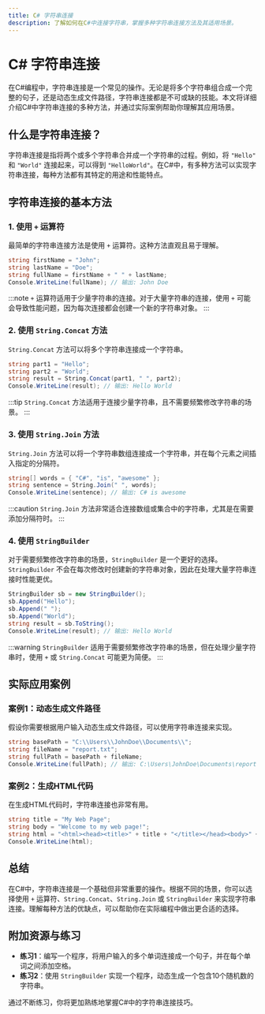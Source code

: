 ```yaml
---
title: C# 字符串连接
description: 了解如何在C#中连接字符串，掌握多种字符串连接方法及其适用场景。
---
```


# C# 字符串连接

在C#编程中，字符串连接是一个常见的操作。无论是将多个字符串组合成一个完整的句子，还是动态生成文件路径，字符串连接都是不可或缺的技能。本文将详细介绍C#中字符串连接的多种方法，并通过实际案例帮助你理解其应用场景。

## 什么是字符串连接？

字符串连接是指将两个或多个字符串合并成一个字符串的过程。例如，将 `"Hello"` 和 `"World"` 连接起来，可以得到 `"HelloWorld"`。在C#中，有多种方法可以实现字符串连接，每种方法都有其特定的用途和性能特点。

## 字符串连接的基本方法

### 1. 使用 `+` 运算符

最简单的字符串连接方法是使用 `+` 运算符。这种方法直观且易于理解。

```csharp
string firstName = "John";
string lastName = "Doe";
string fullName = firstName + " " + lastName;
Console.WriteLine(fullName); // 输出: John Doe
```

:::note
`+` 运算符适用于少量字符串的连接。对于大量字符串的连接，使用 `+` 可能会导致性能问题，因为每次连接都会创建一个新的字符串对象。
:::

### 2. 使用 `String.Concat` 方法

`String.Concat` 方法可以将多个字符串连接成一个字符串。

```csharp
string part1 = "Hello";
string part2 = "World";
string result = String.Concat(part1, " ", part2);
Console.WriteLine(result); // 输出: Hello World
```

:::tip
`String.Concat` 方法适用于连接少量字符串，且不需要频繁修改字符串的场景。
:::

### 3. 使用 `String.Join` 方法

`String.Join` 方法可以将一个字符串数组连接成一个字符串，并在每个元素之间插入指定的分隔符。

```csharp
string[] words = { "C#", "is", "awesome" };
string sentence = String.Join(" ", words);
Console.WriteLine(sentence); // 输出: C# is awesome
```

:::caution
`String.Join` 方法非常适合连接数组或集合中的字符串，尤其是在需要添加分隔符时。
:::

### 4. 使用 `StringBuilder`

对于需要频繁修改字符串的场景，`StringBuilder` 是一个更好的选择。`StringBuilder` 不会在每次修改时创建新的字符串对象，因此在处理大量字符串连接时性能更优。

```csharp
StringBuilder sb = new StringBuilder();
sb.Append("Hello");
sb.Append(" ");
sb.Append("World");
string result = sb.ToString();
Console.WriteLine(result); // 输出: Hello World
```

:::warning
`StringBuilder` 适用于需要频繁修改字符串的场景，但在处理少量字符串时，使用 `+` 或 `String.Concat` 可能更为简便。
:::

## 实际应用案例

### 案例1：动态生成文件路径

假设你需要根据用户输入动态生成文件路径，可以使用字符串连接来实现。

```csharp
string basePath = "C:\\Users\\JohnDoe\\Documents\\";
string fileName = "report.txt";
string fullPath = basePath + fileName;
Console.WriteLine(fullPath); // 输出: C:\Users\JohnDoe\Documents\report.txt
```

### 案例2：生成HTML代码

在生成HTML代码时，字符串连接也非常有用。

```csharp
string title = "My Web Page";
string body = "Welcome to my web page!";
string html = "<html><head><title>" + title + "</title></head><body>" + body + "</body></html>";
Console.WriteLine(html);
```

## 总结

在C#中，字符串连接是一个基础但非常重要的操作。根据不同的场景，你可以选择使用 `+` 运算符、`String.Concat`、`String.Join` 或 `StringBuilder` 来实现字符串连接。理解每种方法的优缺点，可以帮助你在实际编程中做出更合适的选择。

## 附加资源与练习

- **练习1**：编写一个程序，将用户输入的多个单词连接成一个句子，并在每个单词之间添加空格。
- **练习2**：使用 `StringBuilder` 实现一个程序，动态生成一个包含10个随机数的字符串。

通过不断练习，你将更加熟练地掌握C#中的字符串连接技巧。